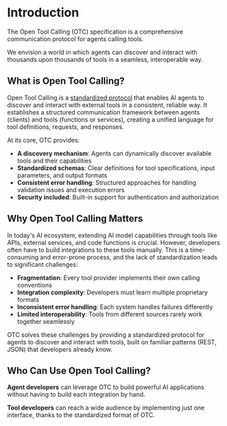 # Introduction

The Open Tool Calling (OTC) specification is a comprehensive communication protocol for agents calling tools.

We envision a world in which agents can discover and interact with thousands upon thousands of tools in a seamless, interoperable way.

## What is Open Tool Calling?

Open Tool Calling is a [standardized protocol](https://github.com/OpenToolCalling/Specification/tree/main/spec/http/1.0/openapi.json) that enables AI agents to discover and interact with external tools in a consistent, reliable way. It establishes a structured communication framework between agents (clients) and tools (functions or services), creating a unified language for tool definitions, requests, and responses.

At its core, OTC provides:

- **A discovery mechanism**: Agents can dynamically discover available tools and their capabilities
- **Standardized schemas**: Clear definitions for tool specifications, input parameters, and output formats
- **Consistent error handling**: Structured approaches for handling validation issues and execution errors
- **Security included**: Built-in support for authentication and authorization

## Why Open Tool Calling Matters

In today's AI ecosystem, extending AI model capabilities through tools like APIs, external services, and code functions is crucial. However, developers often have to build integrations to these tools manually. This is a time-consuming and error-prone process, and the lack of standardization leads to significant challenges:

- **Fragmentation**: Every tool provider implements their own calling conventions
- **Integration complexity**: Developers must learn multiple proprietary formats
- **Inconsistent error handling**: Each system handles failures differently
- **Limited interoperability**: Tools from different sources rarely work together seamlessly

OTC solves these challenges by providing a standardized protocol for agents to discover and interact with tools, built on familiar patterns (REST, JSON) that developers already know.

## Who Can Use Open Tool Calling?

**Agent developers** can leverage OTC to build powerful AI applications without having to build each integration by hand.

**Tool developers** can reach a wide audience by implementing just one interface, thanks to the standardized format of OTC.
